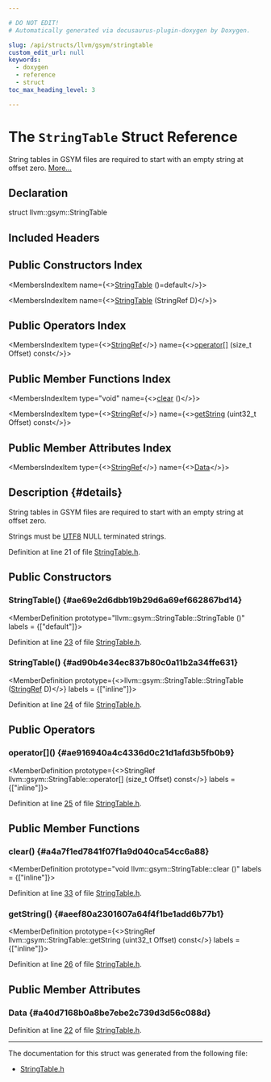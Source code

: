 ```yaml
---

# DO NOT EDIT!
# Automatically generated via docusaurus-plugin-doxygen by Doxygen.

slug: /api/structs/llvm/gsym/stringtable
custom_edit_url: null
keywords:
  - doxygen
  - reference
  - struct
toc_max_heading_level: 3

---
```





# The `StringTable` Struct Reference

<DoxygenPage pluginConfig={pluginConfig}>

String tables in GSYM files are required to start with an empty string at offset zero. <a href="#details">More...</a>

## Declaration

<CodeBlock>struct llvm::gsym::StringTable</CodeBlock>

## Included Headers

<IncludesList>
<IncludesListItem
  filePath="llvm/DebugInfo/GSYM/StringTable.h"
  permalink="/docs/api/files/include/include/llvm/include/llvm/debuginfo/include/llvm/debuginfo/gsym/stringtable-h"
  isLocal="true" />
</IncludesList>

## Public Constructors Index

<MembersIndex>

<MembersIndexItem
  name={<><a href="#ae69e2d6dbb19b29d6a69ef662867bd14">StringTable</a> ()=default</>}>
</MembersIndexItem>

<MembersIndexItem
  name={<><a href="#ad90b4e34ec837b80c0a11b2a34ffe631">StringTable</a> (StringRef D)</>}>
</MembersIndexItem>

</MembersIndex>

## Public Operators Index

<MembersIndex>

<MembersIndexItem
  type={<><a href="/docs/api/classes/llvm/stringref">StringRef</a></>}
  name={<><a href="#ae916940a4c4336d0c21d1afd3b5fb0b9">operator&#91;&#93;</a> (size&#95;t Offset) const</>}>
</MembersIndexItem>

</MembersIndex>

## Public Member Functions Index

<MembersIndex>

<MembersIndexItem
  type="void"
  name={<><a href="#a4a7f1ed7841f07f1a9d040ca54cc6a88">clear</a> ()</>}>
</MembersIndexItem>

<MembersIndexItem
  type={<><a href="/docs/api/classes/llvm/stringref">StringRef</a></>}
  name={<><a href="#aeef80a2301607a64f4f1be1add6b77b1">getString</a> (uint32&#95;t Offset) const</>}>
</MembersIndexItem>

</MembersIndex>

## Public Member Attributes Index

<MembersIndex>

<MembersIndexItem
  type={<><a href="/docs/api/classes/llvm/stringref">StringRef</a></>}
  name={<><a href="#a40d7168b0a8be7ebe2c739d3d56c088d">Data</a></>}>
</MembersIndexItem>

</MembersIndex>

## Description {#details}

String tables in GSYM files are required to start with an empty string at offset zero.

Strings must be <a href="/docs/api/namespaces/llvm/#ad9748bf198e8fae8a64c80a0720d4012">UTF8</a> NULL terminated strings.

Definition at line 21 of file <a href="/docs/api/files/include/include/llvm/include/llvm/debuginfo/include/llvm/debuginfo/gsym/stringtable-h">StringTable.h</a>.

<SectionDefinition>

## Public Constructors

### StringTable() {#ae69e2d6dbb19b29d6a69ef662867bd14}

<MemberDefinition
  prototype="llvm::gsym::StringTable::StringTable ()"
  labels = {["default"]}>

Definition at line <a href="/docs/api/files/include/include/llvm/include/llvm/debuginfo/include/llvm/debuginfo/gsym/stringtable-h/#l00023">23</a> of file <a href="/docs/api/files/include/include/llvm/include/llvm/debuginfo/include/llvm/debuginfo/gsym/stringtable-h">StringTable.h</a>.
</MemberDefinition>

### StringTable() {#ad90b4e34ec837b80c0a11b2a34ffe631}

<MemberDefinition
  prototype={<>llvm::gsym::StringTable::StringTable (<a href="/docs/api/classes/llvm/stringref">StringRef</a> D)</>}
  labels = {["inline"]}>

Definition at line <a href="/docs/api/files/include/include/llvm/include/llvm/debuginfo/include/llvm/debuginfo/gsym/stringtable-h/#l00024">24</a> of file <a href="/docs/api/files/include/include/llvm/include/llvm/debuginfo/include/llvm/debuginfo/gsym/stringtable-h">StringTable.h</a>.
</MemberDefinition>

</SectionDefinition>

<SectionDefinition>

## Public Operators

### operator&#91;&#93;() {#ae916940a4c4336d0c21d1afd3b5fb0b9}

<MemberDefinition
  prototype={<>StringRef llvm::gsym::StringTable::operator&#91;&#93; (size&#95;t Offset) const</>}
  labels = {["inline"]}>

Definition at line <a href="/docs/api/files/include/include/llvm/include/llvm/debuginfo/include/llvm/debuginfo/gsym/stringtable-h/#l00025">25</a> of file <a href="/docs/api/files/include/include/llvm/include/llvm/debuginfo/include/llvm/debuginfo/gsym/stringtable-h">StringTable.h</a>.
</MemberDefinition>

</SectionDefinition>

<SectionDefinition>

## Public Member Functions

### clear() {#a4a7f1ed7841f07f1a9d040ca54cc6a88}

<MemberDefinition
  prototype="void llvm::gsym::StringTable::clear ()"
  labels = {["inline"]}>

Definition at line <a href="/docs/api/files/include/include/llvm/include/llvm/debuginfo/include/llvm/debuginfo/gsym/stringtable-h/#l00033">33</a> of file <a href="/docs/api/files/include/include/llvm/include/llvm/debuginfo/include/llvm/debuginfo/gsym/stringtable-h">StringTable.h</a>.
</MemberDefinition>

### getString() {#aeef80a2301607a64f4f1be1add6b77b1}

<MemberDefinition
  prototype={<>StringRef llvm::gsym::StringTable::getString (uint32&#95;t Offset) const</>}
  labels = {["inline"]}>

Definition at line <a href="/docs/api/files/include/include/llvm/include/llvm/debuginfo/include/llvm/debuginfo/gsym/stringtable-h/#l00026">26</a> of file <a href="/docs/api/files/include/include/llvm/include/llvm/debuginfo/include/llvm/debuginfo/gsym/stringtable-h">StringTable.h</a>.
</MemberDefinition>

</SectionDefinition>

<SectionDefinition>

## Public Member Attributes

### Data {#a40d7168b0a8be7ebe2c739d3d56c088d}

<MemberDefinition
  prototype="StringRef llvm::gsym::StringTable::Data">

Definition at line <a href="/docs/api/files/include/include/llvm/include/llvm/debuginfo/include/llvm/debuginfo/gsym/stringtable-h/#l00022">22</a> of file <a href="/docs/api/files/include/include/llvm/include/llvm/debuginfo/include/llvm/debuginfo/gsym/stringtable-h">StringTable.h</a>.
</MemberDefinition>

</SectionDefinition>

<hr/>

The documentation for this struct was generated from the following file:

<ul>
<li><a href="/docs/api/files/include/include/llvm/include/llvm/debuginfo/include/llvm/debuginfo/gsym/stringtable-h">StringTable.h</a></li>
</ul>

</DoxygenPage>
